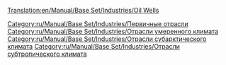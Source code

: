 [[Translation:en/Manual/Base Set/Industries/Oil Wells]]

{{ru/Manual/Base Set/Industries/Промышленность| Изображение=en/Manual/Base Set/Industries/Oilwells.png
| имя=Нефтяная скважина
| Климат=[[ru/Manual/Климат|Умеренный]], [[ru/Manual/Климат|Субарктический]], [[ru/Manual/Климат|Субтропический]].
| Принимает=ничего
| Производит=[[ru/Manual/Base Set/Cargos/Нефть|Нефть]]
| Примечания=В умеренном климате добыча со временем уменьшается, пока скважина совсем не истощится и не закроется.
}}

{{ru/Manual/Base Set/Industries/Navbox Промышленность}}

[[Category:ru/Manual/Base Set/Industries/Первичные отрасли]]
[[Category:ru/Manual/Base Set/Industries/Отрасли умеренного климата]]
[[Category:ru/Manual/Base Set/Industries/Отрасли субарктического климата]]
[[Category:ru/Manual/Base Set/Industries/Отрасли субтропического климата]]
